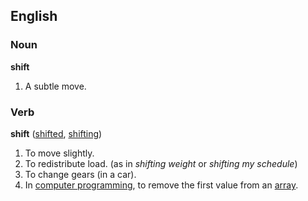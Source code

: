 ==English==

===Noun===
'''shift'''
# A subtle move.

===Verb===
'''shift'''   ([[shifted]], [[shifting]])
# To move slightly.
# To redistribute load. (as in ''shifting weight'' or ''shifting my schedule'')
# To change gears (in a car).
# In [[computer programming]], to remove the first value from an [[array]].